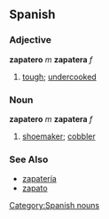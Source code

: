 == Spanish ==
=== Adjective ===
'''zapatero''' ''m'' '''zapatera''' ''f''
# [[tough]]; [[undercooked]]

=== Noun ===
'''zapatero''' ''m'' '''zapatera''' ''f''
# [[shoemaker]]; [[cobbler]]

=== See Also ===
*[[zapatería]]
*[[zapato]]

[[Category:Spanish nouns]]